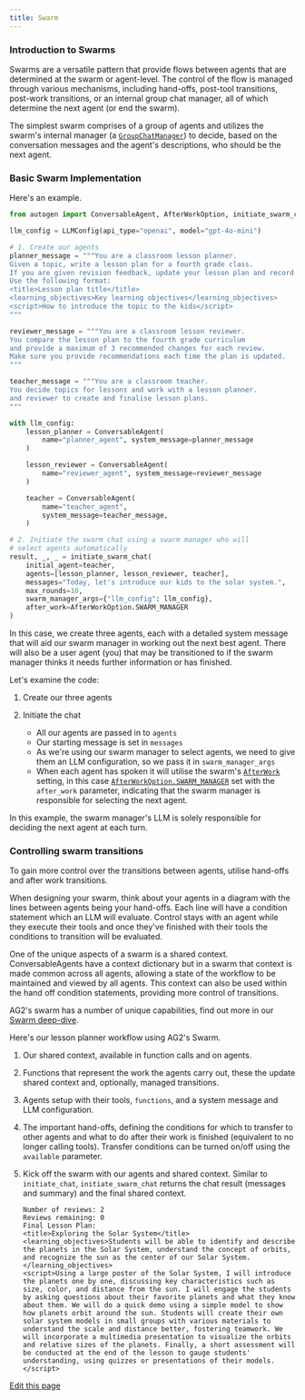 ```yaml
---
title: Swarm
---
```


### Introduction to Swarms

Swarms are a versatile pattern that provide flows between agents that are determined at the swarm or agent-level. The control of the flow is managed through various mechanisms, including hand-offs, post-tool transitions, post-work transitions, or an internal group chat manager, all of which determine the next agent (or end the swarm).

The simplest swarm comprises of a group of agents and utilizes the swarm's internal manager (a [`GroupChatManager`](/docs/api-reference/autogen/GroupChatManager)) to decide, based on the conversation messages and the agent's descriptions, who should be the next agent.

### Basic Swarm Implementation

Here's an example.

```python
from autogen import ConversableAgent, AfterWorkOption, initiate_swarm_chat, LLMConfig

llm_config = LLMConfig(api_type="openai", model="gpt-4o-mini")

# 1. Create our agents
planner_message = """You are a classroom lesson planner.
Given a topic, write a lesson plan for a fourth grade class.
If you are given revision feedback, update your lesson plan and record it.
Use the following format:
<title>Lesson plan title</title>
<learning_objectives>Key learning objectives</learning_objectives>
<script>How to introduce the topic to the kids</script>
"""

reviewer_message = """You are a classroom lesson reviewer.
You compare the lesson plan to the fourth grade curriculum
and provide a maximum of 3 recommended changes for each review.
Make sure you provide recommendations each time the plan is updated.
"""

teacher_message = """You are a classroom teacher.
You decide topics for lessons and work with a lesson planner.
and reviewer to create and finalise lesson plans.
"""

with llm_config:
    lesson_planner = ConversableAgent(
        name="planner_agent", system_message=planner_message
    )

    lesson_reviewer = ConversableAgent(
        name="reviewer_agent", system_message=reviewer_message
    )

    teacher = ConversableAgent(
        name="teacher_agent",
        system_message=teacher_message,
    )

# 2. Initiate the swarm chat using a swarm manager who will
# select agents automatically
result, _, _ = initiate_swarm_chat(
    initial_agent=teacher,
    agents=[lesson_planner, lesson_reviewer, teacher],
    messages="Today, let's introduce our kids to the solar system.",
    max_rounds=10,
    swarm_manager_args={"llm_config": llm_config},
    after_work=AfterWorkOption.SWARM_MANAGER
)
```

In this case, we create three agents, each with a detailed system message that will aid our swarm manager in working out the next best agent. There will also be a user agent (you) that may be transitioned to if the swarm manager thinks it needs further information or has finished.

Let's examine the code:

1. Create our three agents

2. Initiate the chat

    - All our agents are passed in to `agents`
    - Our starting message is set in `messages`
    - As we're using our swarm manager to select agents, we need to give them an LLM configuration, so we pass it in `swarm_manager_args`
    - When each agent has spoken it will utilise the swarm's [`AfterWork`](/docs/api-reference/autogen/AfterWork) setting, in this case [`AfterWorkOption.SWARM_MANAGER`](/docs/api-reference/autogen/AfterWorkOption) set with the `after_work` parameter, indicating that the swarm manager is responsible for selecting the next agent.

In this example, the swarm manager's LLM is solely responsible for deciding the next agent at each turn.

### Controlling swarm transitions

To gain more control over the transitions between agents, utilise hand-offs and after work transitions.

When designing your swarm, think about your agents in a diagram with the lines between agents being your hand-offs. Each line will have a condition statement which an LLM will evaluate. Control stays with an agent while they execute their tools and once they've finished with their tools the conditions to transition will be evaluated.

One of the unique aspects of a swarm is a shared context. ConversableAgents have a context dictionary but in a swarm that context is made common across all agents, allowing a state of the workflow to be maintained and viewed by all agents. This context can also be used within the hand off condition statements, providing more control of transitions.

AG2's swarm has a number of unique capabilities, find out more in our [Swarm deep-dive](/docs/user-guide/advanced-concepts/swarm/deep-dive).

Here's our lesson planner workflow using AG2's Swarm.


<Example/>

1. Our shared context, available in function calls and on agents.

2. Functions that represent the work the agents carry out, these the update shared context and, optionally, managed transitions.

3. Agents setup with their tools, `functions`, and a system message and LLM configuration.

4. The important hand-offs, defining the conditions for which to transfer to other agents and what to do after their work is finished (equivalent to no longer calling tools). Transfer conditions can be turned on/off using the `available` parameter.

5. Kick off the swarm with our agents and shared context. Similar to `initiate_chat`, `initiate_swarm_chat` returns the chat result (messages and summary) and the final shared context.

    ```console
    Number of reviews: 2
    Reviews remaining: 0
    Final Lesson Plan:
    <title>Exploring the Solar System</title>
    <learning_objectives>Students will be able to identify and describe the planets in the Solar System, understand the concept of orbits, and recognize the sun as the center of our Solar System.</learning_objectives>
    <script>Using a large poster of the Solar System, I will introduce the planets one by one, discussing key characteristics such as size, color, and distance from the sun. I will engage the students by asking questions about their favorite planets and what they know about them. We will do a quick demo using a simple model to show how planets orbit around the sun. Students will create their own solar system models in small groups with various materials to understand the scale and distance better, fostering teamwork. We will incorporate a multimedia presentation to visualize the orbits and relative sizes of the planets. Finally, a short assessment will be conducted at the end of the lesson to gauge students' understanding, using quizzes or presentations of their models.</script>
    ```

<div className="edit-url-container">
    <a className="edit-url" href="https://github.com/ag2ai/ag2/edit/main/website/docs/user-guide/advanced-concepts/swarm/overview.mdx" target='_blank'><Icon icon="pen" iconType="solid" size="13px"/> Edit this page</a>
</div>
